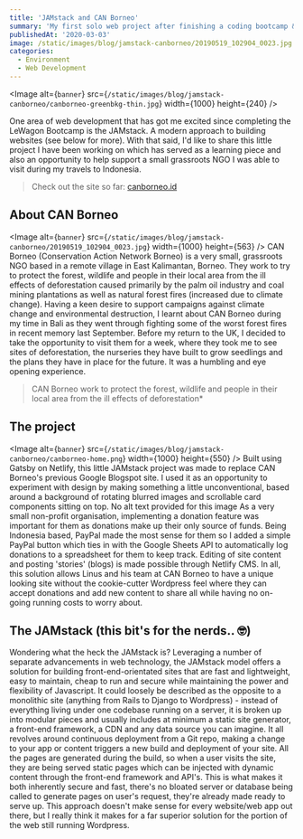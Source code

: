 ```yaml
---
title: 'JAMstack and CAN Borneo'
summary: 'My first solo web project after finishing a coding bootcamp & CAN Borneo'
publishedAt: '2020-03-03'
image: /static/images/blog/jamstack-canborneo/20190519_102904_0023.jpg
categories:
  - Environment
  - Web Development
---
```

<Image
  alt={`banner`}
  src={`/static/images/blog/jamstack-canborneo/canborneo-greenbkg-thin.jpg`}
  width={1000}
  height={240}
/>

One area of web development that has got me excited since completing the LeWagon Bootcamp is the JAMstack. A modern approach to building websites (see below for more). With that said, I'd like to share this little project I have been working on which has served as a learning piece and also an opportunity to help support a small grassroots NGO I was able to visit during my travels to Indonesia.

> Check out the site so far: [canborneo.id](http://www.canborneo.id)

## About CAN Borneo
<Image
  alt={`banner`}
  src={`/static/images/blog/jamstack-canborneo/20190519_102904_0023.jpg`}
  width={1000}
  height={563}
/>
CAN Borneo (Conservation Action Network Borneo) is a very small, grassroots NGO based in a remote village in East Kalimantan, Borneo. They work to try to protect the forest, wildlife and people in their local area from the ill effects of deforestation caused primarily by the palm oil industry and coal mining plantations as well as natural forest fires (increased due to climate change). Having a keen desire to support campaigns against climate change and environmental destruction, I learnt about CAN Borneo during my time in Bali as they went through fighting some of the worst forest fires in recent memory last September. Before my return to the UK, I decided to take the opportunity to visit them for a week, where they took me to see sites of deforestation, the nurseries they have built to grow seedlings and the plans they have in place for the future. It was a humbling and eye opening experience.

> CAN Borneo work to protect the forest, wildlife and people in their local area from the ill effects of deforestation*

## The project
<Image
  alt={`banner`}
  src={`/static/images/blog/jamstack-canborneo/canborneo-home.png`}
  width={1000}
  height={550}
/>
Built using Gatsby on Netlify, this little JAMstack project was made to replace CAN Borneo's previous Google Blogspot site. I used it as an opportunity to experiment with design by making something a little unconventional, based around a background of rotating blurred images and scrollable card components sitting on top.
No alt text provided for this image
As a very small non-profit organisation, implementing a donation feature was important for them as donations make up their only source of funds. Being Indonesia based, PayPal made the most sense for them so I added a simple PayPal button which ties in with the Google Sheets API to automatically log donations to a spreadsheet for them to keep track. Editing of site content and posting 'stories' (blogs) is made possible through Netlify CMS.
In all, this solution allows Linus and his team at CAN Borneo to have a unique looking site without the cookie-cutter Wordpress feel where they can accept donations and add new content to share all while having no on-going running costs to worry about.

## The JAMstack (this bit's for the nerds.. 🤓)

Wondering what the heck the JAMstack is? Leveraging a number of separate advancements in web technology, the JAMstack model offers a solution for building front-end-orientated sites that are fast and lightweight, easy to maintain, cheap to run and secure while maintaining the power and flexibility of Javascript. It could loosely be described as the opposite to a monolithic site (anything from Rails to Django to Wordpress) - instead of everything living under one codebase running on a server, it is broken up into modular pieces and usually includes at minimum a static site generator, a front-end framework, a CDN and any data source you can imagine. It all revolves around continuous deployment from a Git repo, making a change to your app or content triggers a new build and deployment of your site. All the pages are generated during the build, so when a user visits the site, they are being served static pages which can be injected with dynamic content through the front-end framework and API's. This is what makes it both inherently secure and fast, there's no bloated server or database being called to generate pages on user's request, they're already made ready to serve up. This approach doesn't make sense for every website/web app out there, but I really think it makes for a far superior solution for the portion of the web still running Wordpress.